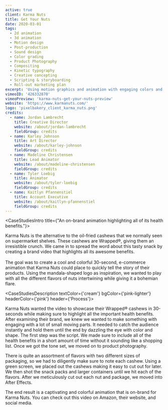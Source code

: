```yaml
---
active: true
client: Karma Nuts
title: Get Your Nuts
date: 2020-03-01
tags:
  - 2d animation
  - 3d animation
  - Motion design
  - Post-production
  - Sound design
  - Color grading
  - Product Photography
  - Compositing
  - Kinetic typography
  - Creative concepting
  - Scripting & storyboarding
  - Roll-out marketing plan
excerpt: 'Using motion graphics and animation with engaging colors and shapes for an irresistible product that is Karma Nuts.'
vimeoID: '426332870'
vimeoPreview: 'karma-nuts-get-your-nuts-preview'
website: 'https://www.karmanuts.com/'
logo: 'pixelbakery_client_karma_nuts.png'
credits:
  - name: Jordan Lambrecht
    title: Creative Director
    website: /about/jordan-lambrecht
    fieldGroup: credits
  - name: Karley Johnson
    title: Art Director
    website: /about/karley-johnson
    fieldGroup: credits
  - name: Madeline Christensen
    title: Lead Animator
    website: /about/madeline-christensen
    fieldGroup: credits
  - name: Tyler Loebig
    title: Animator
    website: /about/tyler-loebig
    fieldGroup: credits
  - name: Kaitlyn Pfannenstiel
    title: Account Executive
    website: /about/kaitlyn-pfannenstiel
    fieldGroup: credits
---
```


<CaseStudiesIntro title={"An on-brand animation highlighting all of its health benefits."}>

Karma Nuts is the alternative to the oil-fried cashews that we normally seen on supermarket shelves. These cashews are Wrapped®, giving them an irresistible crunch. We came in to spread the word about this tasty snack by creating a brand video that highlights all its awesome benefits. <br/> <br/>The goal was to create a cool and colorful 30-second, e-commerce animation that Karma Nuts could place to quickly tell the story of their products. Using the mandala-shaped logo as inspiration, we wanted to play with all the different flavors of nuts intertwining while giving it a bohemian flare.

</CaseStudiesIntro>

<CaseStudiesDescription textColor={'cream'} bgColor={'pink-lighter'} headerColor={'pink'} header={'Process'}>

Karma Nuts wanted the video to showcase their Wrapped® cashews in 30-seconds while making sure to highlight all the important health benefits. After examining their brand, we knew we wanted to make something with engaging with a lot of small moving parts. It needed to catch the audience instantly and hold them until the end by dazzling the eye with color and shape. The first step was the script. We made sure to include all of the health benefits in a short amount of time without it sounding like a shopping list. Once we got the tone set, we moved on to product photography.

There is quite an assortment of flavors with two different sizes of packaging, so we had to diligently make sure to note each cashew. Using a green screen, we placed out the cashews making it easy to cut out for later. We then shot the snack packs and larger containers until we hit each of the flavors. After we meticulously cut out each nut and package, we moved into After Effects.

The end result is a captivating and colorful animation that is on-brand for Karma Nuts. You can check out this video on Amazon, their website, and social media.

</CaseStudiesDescription>
